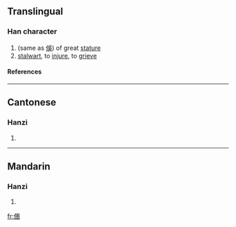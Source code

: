 ==Translingual==
===Han character===
{{Han char|rn=9|rad=人|as=11|sn=13|four=|canj=人田土十 (OWGJ)}}
# (same as [[俁]]) of great [[stature]]
# [[stalwart]], to [[injure]], to [[grieve]]
====References====
{{Han ref|kx=0115.220|hdz=10211.030|uh=3481|ud=13441}}

----
==Cantonese==
===Hanzi===
{{yue-hanzi|jyut=|y=jyu5, sou3}}
# {{defn|Cantonese}}

----
==Mandarin==
===Hanzi===
{{cmn-hanzi|pin=[[yǔ]] ([[yu3]]), [[yùn]] ([[yun4]])|wg=yü<sup>3</sup>, yün<sup>4</sup>}}
# {{defn|Mandarin}}

[[fr:㒁]]